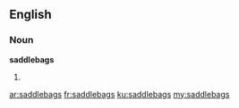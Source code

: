 ==English==

===Noun===
'''saddlebags'''

# {{plural of|[[saddlebag]]}}

[[ar:saddlebags]]
[[fr:saddlebags]]
[[ku:saddlebags]]
[[my:saddlebags]]